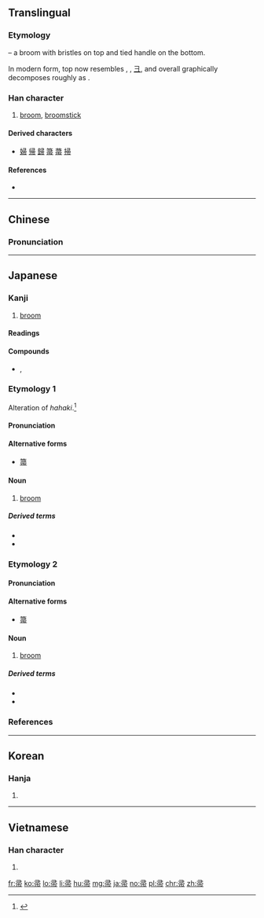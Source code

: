 {{also|菷}}
==Translingual==

===Etymology===
{{Han etyl}}
{{liushu|p}} – a broom with bristles on top and tied handle on the bottom.

In modern form, top now resembles {{m|mul|聿||hand|sc=Hani}}, {{m|mul|肀||brush|sc=Hani}}, [[彐]], and overall graphically decomposes roughly as {{Han compound|肀|冖|巾}}.

===Han character===
{{Han char|rn=50|rad=巾|as=05|sn=8|four=17227|canj=SMBLB|ids=⿳彐冖巾}}

# [[broom]], [[broomstick]]

====Derived characters====
* [[婦]] [[帰]] [[歸]] [[箒]] [[菷]] [[掃]]

====References====
* {{Han ref|kx=0330.060|dkj=08854|dj=0635.250|hdz=10735.100|uh=5E1A|ud=24090|bh=A9AA|bd=43434}}

----

==Chinese==
{{zh-forms}}

===Pronunciation===
{{zh-pron
|m=zhǒu
|c=zaau2,zau2
|mc=y
|oc=y
|ma=
|cat=n
}}

----

==Japanese==

===Kanji===
{{ja-kanji|grade=|rs=巾05}}

# [[broom]]

====Readings====
{{ja-readings|goon=[[す]] (su)|kanon=[[しゅう]] (shū)|kanyoon=[[そう]] (sō)|kun=[[ほうき]] (houki)}}

====Compounds====
{{der-top|Compounds}}
* {{ja-r|箕帚|きしゅう}}, {{ja-r|箕帚|きそう}}
{{der-bottom}}

{{wikipedia|lang=ja}}

===Etymology 1===
{{ja-kanjitab|ほうき|yomi=k}}
Alteration of ''hahaki''.<ref name="DJR">{{R:Daijirin}}</ref>

====Pronunciation====
{{ja-pron|yomi=k|ほうき|acc=0|acc_ref=DJR|acc2=1|acc2_ref=DJR}}

====Alternative forms====
* [[箒]]

====Noun====
{{ja-noun|ほうき|hhira=はうき}}

# [[broom]]

=====Derived terms=====
{{der-top}}
* {{ja-r|玉帚|たまぼうき}}
* {{ja-r|帚持ち|ほうきもち}}
{{der-bottom}}

===Etymology 2===
{{ja-kanjitab|ははき|yomi=irr}}

====Pronunciation====
{{ja-pron|yomi=irr|ははき}}

====Alternative forms====
* [[箒]]

====Noun====
{{ja-noun|ははき}}

# [[broom]]

=====Derived terms=====
{{der-top}}
* {{ja-r|玉帚|たまばはき}}
* {{ja-r|帚持ち|ははきもち}}
{{der-bottom}}

===References===
<references/>

----

==Korean==

===Hanja===
{{ko-hanja|hangeul=추|rv=chu|mr=ch'u}}

# {{defn|lang=ko|sort=巾05}}

----

==Vietnamese==

===Han character===
{{vi-hantu|[[chổi]], [[trửu]]|rs=巾05}}

# {{defn|lang=vi|sort=巾05}}

[[fr:帚]]
[[ko:帚]]
[[lo:帚]]
[[li:帚]]
[[hu:帚]]
[[mg:帚]]
[[ja:帚]]
[[no:帚]]
[[pl:帚]]
[[chr:帚]]
[[zh:帚]]